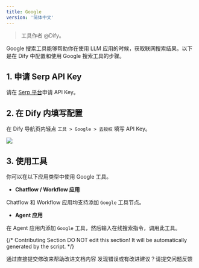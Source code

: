 ```yaml
---
title: Google
version: '简体中文'
---
```


> 工具作者 @Dify。

Google 搜索工具能够帮助你在使用 LLM 应用的时候，获取联网搜索结果。以下是在 Dify 中配置和使用 Google 搜索工具的步骤。

## 1. 申请 Serp API Key

请在 [Serp 平台](https://serpapi.com/dashboard)申请 API Key。

## 2. 在 Dify 内填写配置

在 Dify 导航页内轻点 `工具 > Google > 去授权` 填写 API Key。

![](/zh-hans/user-guide/.gitbook/assets/zh-tools-google.png)

## 3. 使用工具

你可以在以下应用类型中使用 Google 工具。

* **Chatflow / Workflow 应用**

Chatflow 和 Workflow 应用均支持添加 `Google` 工具节点。

* **Agent 应用**

在 Agent 应用内添加 `Google` 工具，然后输入在线搜索指令，调用此工具。

{/*
Contributing Section
DO NOT edit this section!
It will be automatically generated by the script.
*/}

<CardGroup cols="2">
    <Card
        title="编辑此页面"
        icon="pen-to-square"
        href="https://github.com/langgenius/dify-docs-mintlify/edit/main/zh-hans/guides/tools/tool-configuration/google.mdx"
    >
        通过直接提交修改来帮助改进文档内容
    </Card>
    <Card
        title="提交问题"
        icon="github"
        href="https://github.com/langgenius/dify-docs-mintlify/issues/new?title=文档问题%3A%20&body=%23%23%20问题描述%0A%3C%21--%20请简要描述您发现的问题%20--%3E%0A%0A%23%23%20页面链接%0Ahttps%3A%2F%2Fgithub.com%2Flanggenius%2Fdify-docs-mintlify%2Fblob%2Fmain%2Fzh-hans/guides/tools/tool-configuration%2Fgoogle.mdx%0A%0A%23%23%20建议修改%0A%3C%21--%20如果有具体的修改建议，请在此说明%20--%3E%0A%0A%3C%21--%20感谢您对文档质量的关注！%20--%3E"
    >
        发现错误或有改进建议？请提交问题反馈
    </Card>
</CardGroup>
